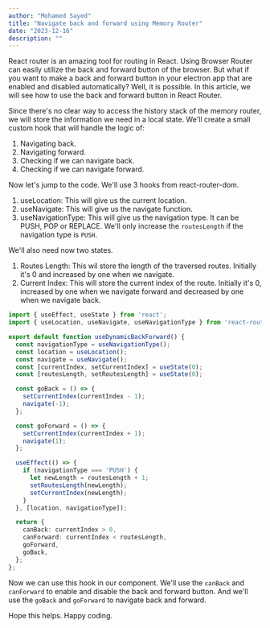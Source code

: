```yaml
---
author: "Mohamed Sayed"
title: "Navigate back and forward using Memory Router"
date: "2023-12-16"
description: ""
---
```

React router is an amazing tool for routing in React. Using Browser Router can easily utilize the back and forward button of the browser. But what if you want to make a back and forward button in your electron app that are enabled and disabled automatically? Well, it is possible. In this article, we will see how to use the back and forward button in React Router.

Since there's no clear way to access the history stack of the memory router, we will store the information we need in a local state.
We'll create a small custom hook that will handle the logic of:

1. Navigating back.
2. Navigating forward.
3. Checking if we can navigate back.
4. Checking if we can navigate forward.

Now let's jump to the code. We'll use 3 hooks from react-router-dom.

1. useLocation: This will give us the current location.
2. useNavigate: This will give us the navigate function.
3. useNavigationType: This will give us the navigation type. It can be PUSH, POP or REPLACE. We'll only increase the `routesLength` if the navigation type is `PUSH`.

We'll also need now two states.

1. Routes Length: This wil store the length of the traversed routes. Initially it's 0 and increased by one when we navigate.
2. Current Index: This will store the current index of the route. Initially it's 0, increased by one when we navigate forward and decreased by one when we navigate back.


```ts
import { useEffect, useState } from 'react';
import { useLocation, useNavigate, useNavigationType } from 'react-router';

export default function useDynamicBackForward() {
  const navigationType = useNavigationType();
  const location = useLocation();
  const navigate = useNavigate();
  const [currentIndex, setCurrentIndex] = useState(0);
  const [routesLength, setRoutesLength] = useState(0);

  const goBack = () => {
    setCurrentIndex(currentIndex - 1);
    navigate(-1);
  };

  const goForward = () => {
    setCurrentIndex(currentIndex + 1);
    navigate(1);
  };

  useEffect(() => {
    if (navigationType === 'PUSH') {
      let newLength = routesLength + 1;
      setRoutesLength(newLength);
      setCurrentIndex(newLength);
    }
  }, [location, navigationType]);

  return {
    canBack: currentIndex > 0,
    canForward: currentIndex < routesLength,
    goForward,
    goBack,
  };
};

```

Now we can use this hook in our component. We'll use the `canBack` and `canForward` to enable and disable the back and forward button. And we'll use the `goBack` and `goForward` to navigate back and forward.

Hope this helps. Happy coding.
